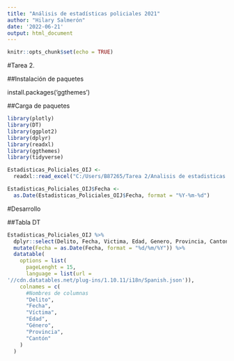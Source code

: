 ---
title: "Análisis de estadísticas policiales 2021"
author: "Hilary Salmerón"
date: '2022-06-21'
output: html_document
---

```{r setup, include=FALSE}
knitr::opts_chunk$set(echo = TRUE)
```

#Tarea 2.

##Instalación de paquetes

install.packages('ggthemes')

##Carga de paquetes

```{r Carga de paquetes necesarios, message=FALSE}
library(plotly)
library(DT)
library(ggplot2)
library(dplyr)
library(readxl)
library(ggthemes)
library(tidyverse)
```

```{r Carga datos, message=FALSE}
Estadisticas_Policiales_OIJ <-
  readxl::read_excel("C:/Users/B87265/Tarea 2/Analisis de estadisticas policiales 2021/estadisticaspoliciales2021.xls")

Estadisticas_Policiales_OIJ$Fecha <-
  as.Date(Estadisticas_Policiales_OIJ$Fecha, format = "%Y-%m-%d")
```

#Desarrollo

##Tabla DT

```{r Tabla DT, message=FALSE}
Estadisticas_Policiales_OIJ %>%
  dplyr::select(Delito, Fecha, Victima, Edad, Genero, Provincia, Canton) %>%
  mutate(Fecha = as.Date(Fecha, format = "%d/%m/%Y")) %>%
  datatable(
    options = list(
      pageLenght = 15,
      language = list(url = 
'//cdn.datatables.net/plug-ins/1.10.11/i18n/Spanish.json')),
    colnames = c(
      #Nombres de columnas
      "Delito",
      "Fecha",
      "Víctima",
      "Edad",
      "Género",
      "Provincia",
      "Cantón"
    )
  )

```

